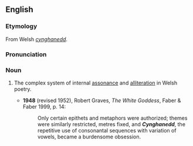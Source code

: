 ==English==
===Etymology===
From Welsh ''[[#Welsh|cynghanedd]]''.

===Pronunciation===
{{IPA|/kəŋˈhænɛð/}}

===Noun===
{{en-noun|-}}

# {{prosody}} The complex system of internal [[assonance]] and [[alliteration]] in Welsh poetry.
#*'''1948''' (revised 1952), Robert Graves, ''The White Goddess'', Faber & Faber 1999, p. 14:
#*:Only certain epithets and metaphors were authorized; themes were similarly restricted, metres fixed, and '''''Cynghanedd''''', the repetitive use of consonantal sequences with variation of vowels, became a burdensome obsession.